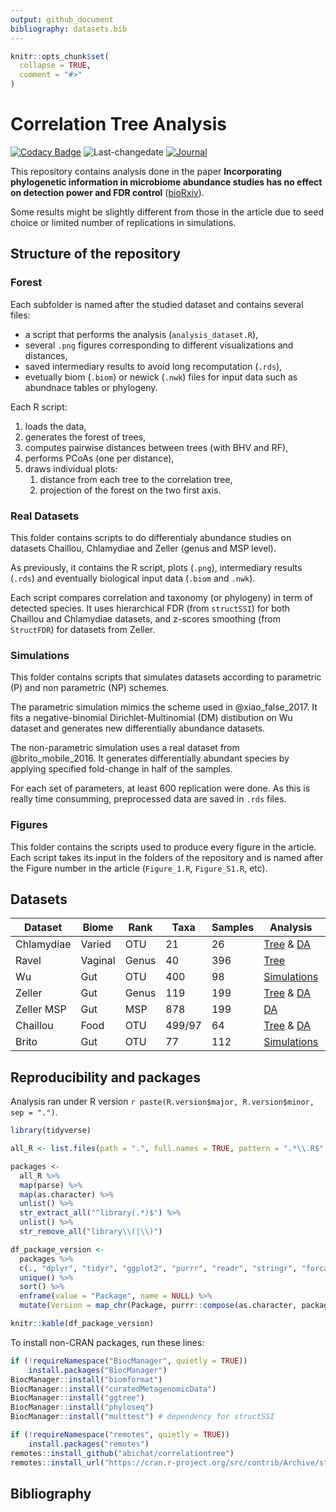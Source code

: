 ```yaml
---
output: github_document
bibliography: datasets.bib
---
```


<!-- README.md is generated from README.Rmd. Please edit that file -->

```r
knitr::opts_chunk$set(
  collapse = TRUE,
  comment = "#>"
)
```
# Correlation Tree Analysis

<!-- badges: start -->
[![Codacy Badge](https://api.codacy.com/project/badge/Grade/ba04cd22d16047bb831608b9a7a6702f)](https://www.codacy.com/app/abichat/correlationtree_analysis?utm_source=github.com&amp;utm_medium=referral&amp;utm_content=abichat/correlationtree_analysis&amp;utm_campaign=Badge_Grade)
![Last-changedate](https://img.shields.io/badge/last%20change-`r gsub('-', '--', Sys.Date())`-yellowgreen.svg)
[![Journal](https://img.shields.io/badge/published-bioRxiv-blue)](https://www.biorxiv.org/content/10.1101/2020.01.31.928309v1)
<!-- badges: end -->

This repository contains analysis done in the paper **Incorporating phylogenetic information in microbiome abundance studies has no effect on detection power and FDR control** ([bioRxiv](https://www.biorxiv.org/content/10.1101/2020.01.31.928309v1)).

Some results might be slightly different from those in the article due to seed choice or limited number of replications in simulations.


## Structure of the repository

### Forest

Each subfolder is named after the studied dataset and contains several files:

- a script that performs the analysis (`analysis_dataset.R`),
- several `.png` figures corresponding to different visualizations and distances,
- saved intermediary results to avoid long recomputation (`.rds`),
- evetually biom (`.biom`) or newick (`.nwk`) files for input data such as abundnace tables or phylogeny.

Each R script:

1. loads the data,
2. generates the forest of trees,
3. computes pairwise distances between trees (with BHV and RF),
4. performs PCoAs (one per distance),
5. draws individual plots:
    1. distance from each tree to the correlation tree,
    2. projection of the forest on the two first axis.

### Real Datasets

This folder contains scripts to do differentialy abundance studies on datasets Chaillou, Chlamydiae and Zeller (genus and MSP level).

As previously, it contains the R script, plots (`.png`), intermediary results (`.rds`) and eventually biological input data (`.biom` and `.nwk`).

Each script compares correlation and taxonomy (or phylogeny) in term of detected species. It uses hierarchical FDR (from `structSSI`) for both Chaillou and Chlamydiae datasets, and z-scores smoothing (from `StructFDR`) for datasets from Zeller.

### Simulations

This folder contains scripts that simulates datasets according to parametric (P) and non parametric (NP) schemes.

The parametric simulation mimics the scheme used in @xiao_false_2017. It fits a negative-binomial Dirichlet-Multinomial (DM) distibution on Wu dataset and generates new differentially abundance datasets.

The non-parametric simulation uses a real dataset from @brito_mobile_2016. It generates differentially abundant species by applying specified fold-change in half of the samples.

For each set of parameters, at least 600 replication were done. As this is really time consumming, preprocessed data are saved in `.rds` files.


### Figures

This folder contains the scripts used to produce every figure in the article. Each script takes its input in the folders of the repository and is named after the Figure number in the article (`Figure_1.R`, `Figure_S1.R`, etc). 

## Datasets


| Dataset    | Biome   | Rank  | Taxa   | Samples | Analysis                                                    | Publication            |
|------------|---------|-------|--------|---------|-------------------------------------------------------------|------------------------|
| Chlamydiae | Varied  | OTU   | 21     | 26      | [Tree](forests/chlamydiae) & [DA](real_datasets/chlamydiae) | @caporaso_global_2011  |  
| Ravel      | Vaginal | Genus | 40     | 396     | [Tree](forests/ravel)                                       | @ravel_vaginal_2011    |
| Wu         | Gut     | OTU   | 400    | 98      | [Simulations](simulations/parametric)                       | @wu_linking_2011       |
| Zeller     | Gut     | Genus | 119    | 199     | [Tree](forests/zeller/) & [DA](real_datasets/zeller_genus)  | @zeller_potential_2014 | 
| Zeller MSP | Gut     | MSP   | 878    | 199     | [DA](real_datasets/zeller_msp)                              | @zeller_potential_2014 |
| Chaillou   | Food    | OTU   | 499/97 | 64      | [Tree](forests/chaillou) & [DA](real_datasets/chaillou)     | @chaillou_origin_2015  | 
| Brito      | Gut     | OTU   | 77     | 112     | [Simulations](simulations/non_parametric)                   | @brito_mobile_2016     |


## Reproducibility and packages

Analysis ran under R version `r paste(R.version$major, R.version$minor, sep = ".")`.

```r
library(tidyverse)

all_R <- list.files(path = ".", full.names = TRUE, pattern = ".*\\.R$", recursive = TRUE)

packages <-
  all_R %>%
  map(parse) %>%
  map(as.character) %>%
  unlist() %>%
  str_extract_all("^library(.*)$") %>%
  unlist() %>%
  str_remove_all("library\\(|\\)")

df_package_version <-
  packages %>%
  c(., "dplyr", "tidyr", "ggplot2", "purrr", "readr", "stringr", "forcats", "furrr") %>%
  unique() %>% 
  sort() %>%
  enframe(value = "Package", name = NULL) %>%
  mutate(Version = map_chr(Package, purrr::compose(as.character, packageVersion)))

knitr::kable(df_package_version)
```

To install non-CRAN packages, run these lines:
```r
if (!requireNamespace("BiocManager", quietly = TRUE))
    install.packages("BiocManager")
BiocManager::install("biomformat")
BiocManager::install("curatedMetagenomicData")
BiocManager::install("ggtree")
BiocManager::install("phyloseq")
BiocManager::install("multtest") # dependency for structSSI

if (!requireNamespace("remotes", quietly = TRUE))
    install.packages("remotes")
remotes::install_github("abichat/correlationtree")
remotes::install_url("https://cran.r-project.org/src/contrib/Archive/structSSI/structSSI_1.1.1.tar.gz") # archived from CRAN
```

## Bibliography
